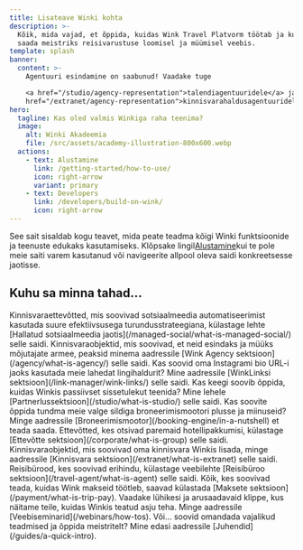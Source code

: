 ```yaml
---
title: Lisateave Winki kohta
description: >-
  Kõik, mida vajad, et õppida, kuidas Wink Travel Platvorm töötab ja kuidas
  saada meistriks reisivarustuse loomisel ja müümisel veebis.
template: splash
banner:
  content: >-
    Agentuuri esindamine on saabunud! Vaadake tuge 

    <a href="/studio/agency-representation">talendiagentuuridele</a> ja <a
    href="/extranet/agency-representation">kinnisvarahaldusagentuuridele</a>.
hero:
  tagline: Kas oled valmis Winkiga raha teenima?
  image:
    alt: Winki Akadeemia
    file: /src/assets/academy-illustration-800x600.webp
  actions:
    - text: Alustamine
      link: /getting-started/how-to-use/
      icon: right-arrow
      variant: primary
    - text: Developers
      link: /developers/build-on-wink/
      icon: right-arrow
---
```


See sait sisaldab kogu teavet, mida peate teadma kõigi Winki funktsioonide ja teenuste edukaks kasutamiseks. Klõpsake lingil[Alustamine](/getting-started/how-to-use)kui te pole meie saiti varem kasutanud või navigeerite allpool oleva saidi konkreetsesse jaotisse.

## Kuhu sa minna tahad...

<CardGrid stagger>
  <Card title="Hallatud sotsiaalmeedia" icon="seti:info">
    Kinnisvaraettevõtted, mis soovivad sotsiaalmeedia automatiseerimist kasutada suure efektiivsusega turundusstrateegiana, külastage lehte [Hallatud sotsiaalmeedia jaotis](/managed-social/what-is-managed-social/) selle saidi.
  </Card>

  <Card title="Winki agentuur" icon="seti:info">
    Kinnisvaraobjektid, mis soovivad, et neid esindaks ja müüks mõjutajate armee, peaksid minema aadressile [Wink Agency sektsioon](/agency/what-is-agency/) selle saidi.
  </Card>

  <Card title="WinkLinks" icon="seti:info">
    Kas soovid oma Instagrami bio URL-i jaoks kasutada meie lahedat lingihaldurit? Mine aadressile [WinkLinksi sektsioon](/link-manager/wink-links/) selle saidi.
  </Card>

  <Card title="Partnerid" icon="seti:info">
    Kas keegi soovib õppida, kuidas Winkis passiivset sissetulekut teenida? Mine lehele [Partnerlussektsioon](/studio/what-is-studio/) selle saidi.
  </Card>

  <Card title="Broneerimismootor" icon="seti:info">
    Kas soovite õppida tundma meie valge sildiga broneerimismootori plusse ja miinuseid? Minge aadressile [Broneerimismootor](/booking-engine/in-a-nutshell) et teada saada.
  </Card>

  <Card title="Korporatsioonid" icon="seti:info">
    Ettevõtted, kes otsivad paremaid hotellipakkumisi, külastage [Ettevõtte sektsioon](/corporate/what-is-group) selle saidi.
  </Card>

  <Card title="Omadused" icon="seti:info">
    Kinnisvaraobjektid, mis soovivad oma kinnisvara Winkis lisada, minge aadressile [Kinnisvara sektsioon](/extranet/what-is-extranet) selle saidi.
  </Card>

  <Card title="Reisibürood" icon="seti:info">
    Reisibürood, kes soovivad erihindu, külastage veebilehte [Reisibüroo sektsioon](/travel-agent/what-is-agent) selle saidi.
  </Card>

  <Card title="Maksed" icon="seti:info">
    Kõik, kes soovivad teada, kuidas Wink makseid töötleb, saavad külastada [Maksete sektsioon](/payment/what-is-trip-pay).
  </Card>

  <Card title="Veebiseminarid" icon="seti:info">
    Vaadake lühikesi ja arusaadavaid klippe, kus näitame teile, kuidas Winkis teatud asju teha. Minge aadressile [Veebiseminarid](/webinars/how-tos).
  </Card>

  <Card title="Juhendid" icon="seti:info">
    Või... soovid omandada vajalikud teadmised ja õppida meistritelt? Mine edasi aadressile [Juhendid](/guides/a-quick-intro).
  </Card>
</CardGrid>

